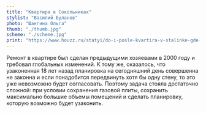 ```yaml
---
title: "Квартира в Сокольниках"
stylist: "Василий Буланов"
photo: "Шангина Ольга"
thumb: "./thumb.jpg"
scheme: "./scheme.jpg"
print: "https://www.houzz.ru/statyi/do-i-posle-kvartira-v-stalinke-gde-krugom-zerkala-stsetivw-vs~115222377"
---
```

Ремонт в квартире был сделан предыдущими хозяевами в 2000 году и требовал глобальных изменений. К тому же, оказалось, что узаконенная 18 лет назад планировка на сегодняшний день совершенна не законна и если понадобится передвинуть хотя бы одну стену, то это уже невозможно будет согласовать. Поэтому задача стояла достаточно сложной: при условии сохранения газовой плиты, сохранить максимально большие объемы помещений и сделать планировку, которую возможно будет узаконить.